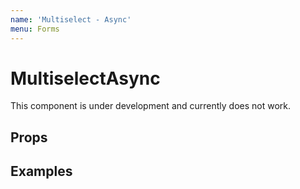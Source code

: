 ```yaml
---
name: 'Multiselect - Async'
menu: Forms
---
```




# MultiselectAsync

This component is under development and currently does not work.

<Playground>
  <MultiselectAsync filterOptions={filterOptions} label="Multiselect Async" name="demo" />
</Playground>

## Props

<Props of={MultiselectAsync} />

## Examples

<Playground>
  <MultiselectAsync filterOptions={filterOptions} label="Placeholder Example" placeholder="Placeholder Text" name="placeholder" />
  <MultiselectAsync filterOptions={filterOptions} label="Default Value Example" name="value" value={1}/>
  <MultiselectAsync filterOptions={filterOptions} label="Multiple Default Values Example" name="multi_value" value={[1, 2]}/>
  <MultiselectAsync filterOptions={filterOptions} label="Required Example" name="required" required={true} />
  <MultiselectAsync filterOptions={filterOptions} label="Error State Example" name="error" hasError={true} />
  <MultiselectAsync filterOptions={filterOptions} label="Error Message Example" name="message" hasError={true} errorMessage="example error message" />
  <MultiselectAsync filterOptions={filterOptions} label="Disabled Example" name="disabled" disabled />
</Playground>


